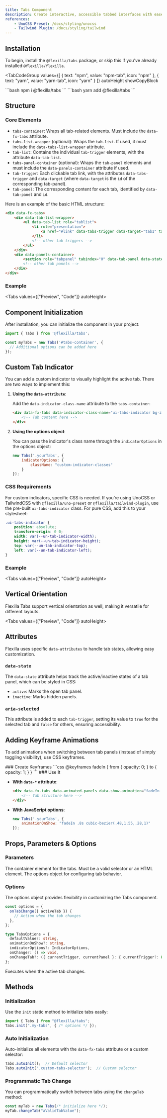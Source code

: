 ```yaml
---
title: Tabs Component
description: Create interactive, accessible tabbed interfaces with ease.
references:
    - UnoCSS Preset: /docs/styling/unocss
    - Tailwind Plugin: /docs/styling/tailwind
---
```


## Installation

To begin, install the `@flexilla/tabs` package, or skip this if you've already installed `@flexilla/flexilla`.

<TabCodeGroup
  values={[
    { text: "npm", value: "npm-tab", icon: "npm" },
    { text: "yarn", value: "yarn-tab", icon: "yarn" }
  ]}
  autoHeight
  showCopyBlock
>
  <TabPanel value="npm-tab" active={true}>
```bash
npm i @flexilla/tabs
```
  </TabPanel>
  <TabPanel value="yarn-tab">
```bash
yarn add @flexilla/tabs
```
  </TabPanel>
</TabCodeGroup>

## Structure

### Core Elements

- `tabs-container`: Wraps all tab-related elements. Must include the `data-fx-tabs` attribute.
- `tabs-list-wrapper` (optional): Wraps the `tab-list`. If used, it must include the `data-tabs-list-wrapper` attribute.
- `tab-list`: Contains the individual `tab-trigger` elements, with the attribute `data-tab-list`.
- `tabs-panel-container` (optional): Wraps the `tab-panel` elements and must include the `data-panels-container` attribute if used.
- `tab-trigger`: Each clickable tab link, with the attributes `data-tabs-trigger` and `data-target` (where `data-target` is the `id` of the corresponding tab-panel).
- `tab-panel`: The corresponding content for each tab, identified by `data-tab-panel` and `id`.

Here is an example of the basic HTML structure:

```html
<div data-fx-tabs>
    <div data-tab-list-wrapper>
        <ul data-tab-list role="tablist">
            <li role="presentation"> 
                <a href="#link" data-tabs-trigger data-target="tab1" tabindex="0"> Tab 1 </a>
            </li>
            <!-- other tab triggers -->
        </ul>
    </div>
    <div data-panels-container>
        <section role="tabpanel" tabindex="0" data-tab-panel data-state="active" id="tab1" aria-labelledby="tab1"> Tab 1 Content </section>
        <!-- other tab panels -->
    </div>
</div>
```

### Example

<Tabs values={["Preview", "Code"]} autoHeight>
  <TabPanel value="Preview" active={true}>
  <DemoCompBoxInTab>
    <TabsDefault/>
  </DemoCompBoxInTab>
  </TabPanel>
  <TabPanel value="Code">
    <CodeLoader source="tabsDefault"/>
  </TabPanel>
</Tabs>

## Component Initialization

After installation, you can initialize the component in your project:

```js
import { Tabs } from '@flexilla/tabs';

const myTabs = new Tabs('#tabs-container', {
  // Additional options can be added here
});
```

## Custom Tab Indicator

You can add a custom indicator to visually highlight the active tab. There are two ways to implement this:

1. **Using the `data-attribute`**:
   
   Add the `data-indicator-class-name` attribute to the `tabs-container`:

   ```html
   <div data-fx-tabs data-indicator-class-name="ui-tabs-indicator bg-zinc-200 dark:bg-zinc-800 flex rounded absolute ease-linear duration-200">
       <!-- Tab content here -->
   </div>
   ```

2. **Using the options object**:

   You can pass the indicator's class name through the `indicatorOptions` in the options object:

   ```js
   new Tabs('.yourTabs', {
       indicatorOptions: {
           className: "custom-indicator-classes"
       }
   });
   ```

### CSS Requirements

For custom indicators, specific CSS is needed. If you’re using UnoCSS or TailwindCSS with `@flexilla/uno-preset` or `@flexilla/tailwind-plugin`, use the pre-built `ui-tabs-indicator` class. For pure CSS, add this to your stylesheet:

```css
.ui-tabs-indicator {
    position: absolute;
    transform-origin: 0 0;
    width: var(--un-tab-indicator-width);
    height: var(--un-tab-indicator-height);
    top: var(--un-tab-indicator-top);
    left: var(--un-tab-indicator-left);
}
```

### Example

<Tabs values={["Preview", "Code"]} autoHeight>
  <TabPanel value="Preview" active={true}>
  <DemoCompBoxInTab>
    <TabsIndicator/>
  </DemoCompBoxInTab>
  </TabPanel>
  <TabPanel value="Code">
    <CodeLoader source="tabsWithCustomIndicator"/>
  </TabPanel>
</Tabs>

## Vertical Orientation

Flexilla Tabs support vertical orientation as well, making it versatile for different layouts.

<Tabs values={["Preview", "Code"]} autoHeight>
  <TabPanel value="Preview" active={true}>
  <DemoCompBoxInTab>
    <TabsVertical/>
  </DemoCompBoxInTab>
  </TabPanel>
  <TabPanel value="Code">
    <CodeLoader source="tabsVertical"/>
  </TabPanel>
</Tabs>

## Attributes

Flexilla uses specific `data-attributes` to handle tab states, allowing easy customization.

### `data-state`

The `data-state` attribute helps track the active/inactive states of a tab panel, which can be styled in CSS:
- `active`: Marks the open tab panel.
- `inactive`: Marks hidden panels.

### `aria-selected`

This attribute is added to each `tab-trigger`, setting its value to `true` for the selected tab and `false` for others, ensuring accessibility.

## Adding Keyframe Animations

To add animations when switching between tab panels (instead of simply toggling visibility), use CSS keyframes.

<Stepper>
<Step>
### Create Keyframes
```css
@keyframes fadeIn {
    from {
        opacity: 0;
    }
    to {
        opacity: 1;
    }
}
```
</Step>
<Step>
### Use It

- **With `data-*` attribute**:
  
  ```html
  <div data-fx-tabs data-animated-panels data-show-animation="fadeIn .8s cubic-bezier(.48,1.55,.28,1)">
      <!-- Tab structure here -->
  </div>
  ```

- **With JavaScript options**:

  ```js
  new Tabs('.yourTabs', {
      animationOnShow: "fadeIn .8s cubic-bezier(.48,1.55,.28,1)"
  });
  ```
</Step>
</Stepper>

## Props, Parameters & Options

### Parameters

<BoxTable>
  <BoxTableRow title="tabs-container" type="HTMLElement|string">
    The container element for the tabs. Must be a valid selector or an HTML element.
  </BoxTableRow>
  <BoxTableRow title="options" type="TabsOptions">
    The options object for configuring tab behavior.
  </BoxTableRow>
</BoxTable>

### Options

The options object provides flexibility in customizing the Tabs component.

```js
const options = {
  onTabChange({ activeTab }) {
    // Action when the tab changes
  },
};
```

```ts
type TabsOptions = {
  defaultValue?: string,
  animationOnShow?: string,
  indicatorOptions?: IndicatorOptions,
  onChange?: () => void,
  onChangeTab?: ({ currentTrigger, currentPanel }: { currentTrigger?: HTMLElement, currentPanel?: HTMLElement }) => void
};
```

<BoxTable>
  <BoxTableRow title="onTabChange" type="method">
    Executes when the active tab changes.
  </BoxTableRow>
</BoxTable>

## Methods

### Initialization

Use the `init` static method to initialize tabs easily:

```js
import { Tabs } from "@flexilla/tabs";
Tabs.init(".my-tabs", { /* options */ });
```

### Auto Initialization

Auto-initialize all elements with the `data-fx-tabs` attribute or a custom selector:

```js
Tabs.autoInit();  // Default selector
Tabs.autoInit('.custom-tabs-selector');  // Custom selector
```

### Programmatic Tab Change

You can programmatically switch between tabs using the `changeTab` method:

```js
const myTab = new Tabs(/* initialize here */);
myTab.changeTab("aValidTabValue");
```
